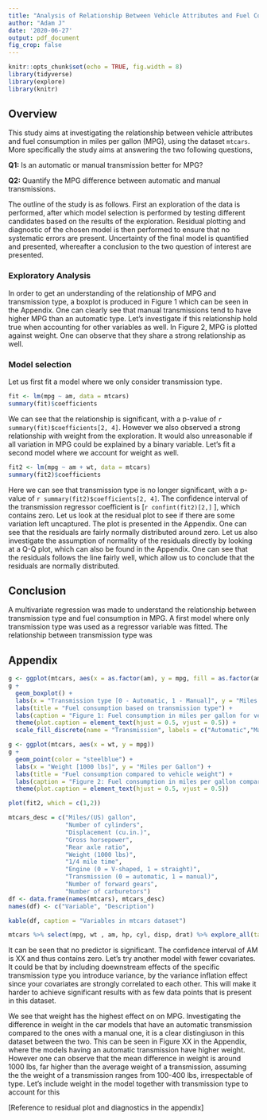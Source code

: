```yaml
---
title: "Analysis of Relationship Between Vehicle Attributes and Fuel Consumption"
author: "Adam J"
date: '2020-06-27'
output: pdf_document
fig_crop: false
---
```


```r
knitr::opts_chunk$set(echo = TRUE, fig.width = 8)
library(tidyverse)
library(explore)
library(knitr)
```

## Overview
This study aims at investigating the relationship between vehicle attributes and fuel consumption in miles per gallon (MPG), using the dataset `mtcars`. More specifically the study aims at answering the two following questions,

**Q1:** Is an automatic or manual transmission better for MPG?

**Q2:** Quantify the MPG difference between automatic and manual transmissions.

The outline of the study is as follows. First an exploration of the data is performed, after which model selection is performed by testing different candidates based on the results of the exploration. Residual plotting and diagnostic of the chosen model is then performed to ensure that no systematic errors are present. Uncertainty of the final model is quantified and presented, whereafter a conclusion to the two question of interest are presented.

### Exploratory Analysis 
In order to get an understanding of the relationship of MPG and transmission type, a boxplot is produced in Figure 1 which can be seen in the Appendix. One can clearly see that manual transmissions tend to have higher MPG than an automatic type. Let's investigate if this relationship hold true when accounting for other variables as well. In Figure 2, MPG is plotted against weight. One can observe that they share a strong relationship as well.

### Model selection
Let us first fit a model where we only consider transmission type.

```r
fit <- lm(mpg ~ am, data = mtcars)
summary(fit)$coefficients
```

We can see that the relationship is significant, with a p-value of `r summary(fit)$coefficients[2, 4]`. However we also observed a strong relationship with weight from the exploration. It would also unreasonable if all variation in MPG could be explained by a binary variable. Let's fit a second model where we account for weight as well.

```r
fit2 <- lm(mpg ~ am + wt, data = mtcars)
summary(fit2)$coefficients
```

Here we can see that transmission type is no longer significant, with a p-value of `r summary(fit2)$coefficients[2, 4]`. The confidence interval of the transmission regressor coefficient is [`r confint(fit2)[2,]` ], which contains zero. Let us look at the residual plot to see if there are some variation left uncaptured.  The plot is presented in the Appendix. One can see that the residuals are fairly normally distributed around zero. Let us also investigate the assumption of normality of the residuals directly by looking at a Q-Q plot, which can also be found in the Appendix. One can see that the residuals follows the line fairly well, which allow us to conclude that the residuals are normally distributed. 


## Conclusion
A multivariate regression was made to understand the relationship between transmission type and fuel consumption in MPG. A first model where only transmission type was used as a regressor variable was fitted. The relationship between transmission type was  


\newpage
## Appendix

```r
g <- ggplot(mtcars, aes(x = as.factor(am), y = mpg, fill = as.factor(am)))
g +
  geom_boxplot() +
  labs(x = "Transmission type [0 - Automatic, 1 - Manual]", y = "Miles per Gallon") + 
  labs(title = "Fuel consumption based on transmission type") +
  labs(caption = "Figure 1: Fuel consumption in miles per gallon for vehicles by transmission type.") + 
  theme(plot.caption = element_text(hjust = 0.5, vjust = 0.5)) + 
  scale_fill_discrete(name = "Transmission", labels = c("Automatic","Manual"))
```



```r
g <- ggplot(mtcars, aes(x = wt, y = mpg))
g +
  geom_point(color = "steelblue") +
  labs(x = "Weight [1000 lbs]", y = "Miles per Gallon") + 
  labs(title = "Fuel consumption compared to vehicle weight") +
  labs(caption = "Figure 2: Fuel consumption in miles per gallon compared to vehicle weight.") + 
  theme(plot.caption = element_text(hjust = 0.5, vjust = 0.5))
```

```r
plot(fit2, which = c(1,2))
```

```r
mtcars_desc = c("Miles/(US) gallon",
                "Number of cylinders",
                "Displacement (cu.in.)",
                "Gross horsepower",
                "Rear axle ratio",
                "Weight (1000 lbs)",
                "1/4 mile time",
                "Engine (0 = V-shaped, 1 = straight)",
                "Transmission (0 = automatic, 1 = manual)",
                "Number of forward gears",
                "Number of carburetors")
df <- data.frame(names(mtcars), mtcars_desc)
names(df) <- c("Variable", "Description")

kable(df, caption = "Variables in mtcars dataset")

mtcars %>% select(mpg, wt , am, hp, cyl, disp, drat) %>% explore_all(target = mpg)

```


It can be seen that no predictor is significant. The confidence interval of AM is XX and thus contains zero. Let's try another model with fewer covariates. It could be that by including doewnstream effects of the specific transmission type you introduce variance, by the variance inflation effect since your covariates are strongly correlated to each other. This will make it harder to achieve significant results with as few data points that is present in this dataset.

We see that weight has the highest effect on on MPG. Investigating the difference in weight in the car models that have an automatic transmission compared to the ones with a manual one, it is a clear distingiuson in this dataset between the two. This can be seen in Figure XX in the Appendix, where the models having an automatic transmission have higher weight. However one can observe that the mean difference in weight is around 1000 lbs, far higher than the average weight of a transmission, assuming the the weight of a transmission ranges from 100-400 lbs, irrespectable of type. Let's include weight in the model together with transmission type to account for this 

[Reference to residual plot and diagnostics in the appendix]


